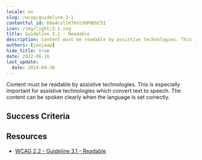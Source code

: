 ```yaml
---
locale: en
slug: /wcag/guideline-3-1
contentful_id: 69a4cvllK7hntXHP0DbC5I
icon: /img/light/3.1.svg
title: Guideline 3.1 - Readable
description: Content must be readable by assistive technologies. This is especially important for assistive technologies which convert text to speech. The content can be spoken clearly when the language is set correctly.
authors: [janjaap]
hide_title: true
date: 2022-06-16
last_update:
  date: 2024-04-30
---
```


<Hero
  title="Readable"
  image="/img/light/3.1.svg"
  alt="WCAG 3.1 icon"
  prefix="Guideline 3.1"
/>

Content must be readable by assistive technologies. This is especially important for assistive technologies which convert text to speech. The content can be spoken clearly when the language is set correctly.

## Success Criteria

<LinkList title="Success Criteria" isHighlighted={true}>
  <LinkListItem
    url="/en/guidelines/wcag/success-criterion-3-1-1"
    title="Success Criterion 3.1.1 - Language of Page"
    label="Language of Page"
    description="Ensure the language is set for all content."
    image="/img/light/3.1.1.svg"
    alt="WCAG 3.1.1 icon"
  />
  <LinkListItem
    url="/en/guidelines/wcag/success-criterion-3-1-2"
    title="Success Criterion 3.1.2 - Language of Parts"
    label="Language of Parts"
    description="Ensure assistive technologies can switch between languages when content is written in multiple languages."
    image="/img/light/3.1.2.svg"
    alt="WCAG 3.1.2 icon"
  />
  <LinkListItem
    url="/en/guidelines/wcag/success-criterion-3-1-3"
    title="Success Criterion 3.1.3 - Unusual Words"
    label="Unusual Words"
    description="A mechanism must be available for identifying specific definitions of words or phrases used in an unusual or restricted way, including idioms and jargon."
    image="/img/light/3.1.3.svg"
    alt="WCAG 3.1.3 icon"
  />
  <LinkListItem
    url="/en/guidelines/wcag/success-criterion-3-1-4"
    title="Success Criterion 3.1.4 - Abbreviations"
    label="Abbreviations"
    description="A mechanism for identifying the expanded form or meaning of abbreviations must be available."
    image="/img/light/3.1.4.svg"
    alt="WCAG 3.1.4 - Image"
  />
  <LinkListItem
    url="/en/guidelines/wcag/success-criterion-3-1-5"
    title="Success Criterion 3.1.5 - Reading Level"
    label="Reading Level"
    description="Make sure a version that does not require reading ability more advanced than the lower secondary education level, is available."
    image="/img/light/3.1.5.svg"
    alt="WCAG 3.1.5 icon"
  />
  <LinkListItem
    url="/en/guidelines/wcag/success-criterion-3-1-6"
    title="Success Criterion 3.1.6 - Pronunciation"
    label="Pronunciation"
    description="A mechanism is available for identifying specific pronunciation of words where meaning of the  words, in context, is ambiguous without knowing the pronunciation."
    image="/img/light/3.1.6.svg"
    alt="WCAG 3.1.6 icon"
  />
</LinkList>

## Resources

- [WCAG 2.2 - Guideline 3.1 - Readable](https://www.w3.org/TR/WCAG22/#readable)
